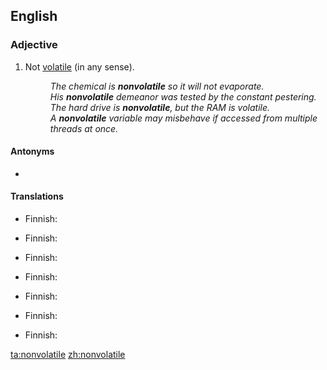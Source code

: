 {{also|non-volatile}}
==English==

===Adjective===
{{en-adj|-}}

# Not [[volatile]] (in any sense).
#: ''The chemical is '''nonvolatile''' so it will not evaporate.''
#: ''His '''nonvolatile''' demeanor was tested by the constant pestering.''
#: ''The hard drive is '''nonvolatile''', but the RAM is volatile.''
#: ''A '''nonvolatile''' variable may misbehave if accessed from multiple threads at once.''

====Antonyms====
* {{l|en|volatile}}

====Translations====
{{trans-top|not readily evaporated}}
* Finnish: {{t|fi|haihtumaton}}
{{trans-mid}}
{{trans-bottom}}

{{trans-top|not explosive}}
* Finnish: {{t|fi|räjähtämätön}}
{{trans-mid}}
{{trans-bottom}}

{{trans-top|of a price, not variable or erratic}}
* Finnish: {{t|fi|vakaa}}
{{trans-mid}}
{{trans-bottom}}

{{trans-top|of a person, not quick to become angry or violent}}
* Finnish: {{t|fi|rauhallinen}}
{{trans-mid}}
{{trans-bottom}}

{{trans-top|not fickle}}
* Finnish: {{t|fi|vakaa}}
{{trans-mid}}
{{trans-bottom}}

{{trans-top|not temporary or ephemeral}}
* Finnish: {{t|fi|pysyvä}}
{{trans-mid}}
{{trans-bottom}}

{{trans-top|of a situation, not potentially violent}}
* Finnish: {{t|fi|rauhallinen}}
{{trans-mid}}
{{trans-bottom}}

[[ta:nonvolatile]]
[[zh:nonvolatile]]